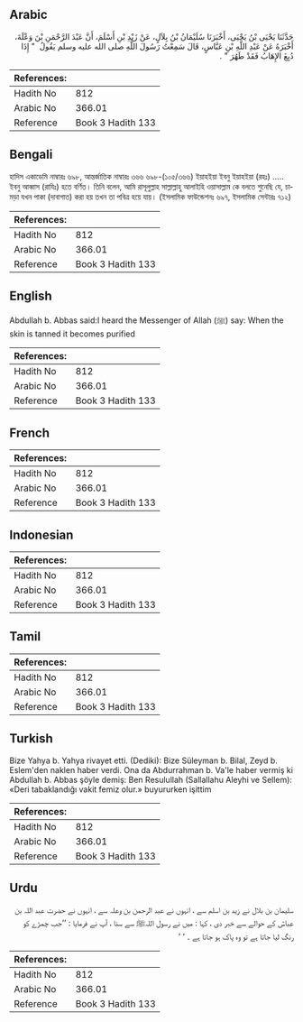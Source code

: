## Arabic


<div dir="rtl" lang="ar" style={{fontSize:'larger',backgroundColor:'#f8f9fa',padding:20}}>
حَدَّثَنَا يَحْيَى بْنُ يَحْيَى، أَخْبَرَنَا سُلَيْمَانُ بْنُ بِلاَلٍ، عَنْ زَيْدِ بْنِ أَسْلَمَ، أَنَّ عَبْدَ الرَّحْمَنِ بْنَ وَعْلَةَ، أَخْبَرَهُ عَنْ عَبْدِ اللَّهِ بْنِ عَبَّاسٍ، قَالَ سَمِعْتُ رَسُولَ اللَّهِ صلى الله عليه وسلم يَقُولُ ‏ "‏ إِذَا دُبِغَ الإِهَابُ فَقَدْ طَهُرَ ‏"‏ ‏.‏
</div>
<div style={{backgroundColor:'#f8f9fa',padding:20, marginBottom: 10}}><table> <thead> <tr> <th>References:</th> <th></th> </tr> </thead> <tbody><tr><td>Hadith No</td><td>812</td></tr><tr><td>Arabic No</td><td>366.01</td></tr><tr><td>Reference</td><td>Book 3 Hadith 133</td></tr></tbody></table></div>

## Bengali


<div dir="ltr" lang="bn" style={{fontSize:'larger',backgroundColor:'#f8f9fa',padding:20}}>
হাদিস একাডেমি নাম্বারঃ ৬৯৮, আন্তর্জাতিক নাম্বারঃ ৩৬৬ ৬৯৮-(১০৫/৩৬৬) ইয়াহইয়া ইবনু ইয়াহইয়া (রহঃ) ..... ইবনু আব্বাস (রাযিঃ) হতে বর্ণিত। তিনি বলেন, আমি রাসূলুল্লাহ সাল্লাল্লাহু আলাইহি ওয়াসাল্লাম কে বলতে শুনেছি যে, চামড়া যখন পাকা (দাবাগাত) করা হয় তখন তা পবিত্র হয়ে যায়। (ইসলামিক ফাউন্ডেশনঃ ৬৯৭, ইসলামিক সেন্টারঃ ৭১২)
</div>
<div style={{backgroundColor:'#f8f9fa',padding:20, marginBottom: 10}}><table> <thead> <tr> <th>References:</th> <th></th> </tr> </thead> <tbody><tr><td>Hadith No</td><td>812</td></tr><tr><td>Arabic No</td><td>366.01</td></tr><tr><td>Reference</td><td>Book 3 Hadith 133</td></tr></tbody></table></div>

## English


<div dir="ltr" lang="en" style={{fontSize:'larger',backgroundColor:'#f8f9fa',padding:20}}>
Abdullah b. Abbas said:I heard the Messenger of Allah (ﷺ) say: When the skin is tanned it becomes purified
</div>
<div style={{backgroundColor:'#f8f9fa',padding:20, marginBottom: 10}}><table> <thead> <tr> <th>References:</th> <th></th> </tr> </thead> <tbody><tr><td>Hadith No</td><td>812</td></tr><tr><td>Arabic No</td><td>366.01</td></tr><tr><td>Reference</td><td>Book 3 Hadith 133</td></tr></tbody></table></div>

## French


<div dir="ltr" lang="fr" style={{fontSize:'larger',backgroundColor:'#f8f9fa',padding:20}}>

</div>
<div style={{backgroundColor:'#f8f9fa',padding:20, marginBottom: 10}}><table> <thead> <tr> <th>References:</th> <th></th> </tr> </thead> <tbody><tr><td>Hadith No</td><td>812</td></tr><tr><td>Arabic No</td><td>366.01</td></tr><tr><td>Reference</td><td>Book 3 Hadith 133</td></tr></tbody></table></div>

## Indonesian


<div dir="ltr" lang="id" style={{fontSize:'larger',backgroundColor:'#f8f9fa',padding:20}}>

</div>
<div style={{backgroundColor:'#f8f9fa',padding:20, marginBottom: 10}}><table> <thead> <tr> <th>References:</th> <th></th> </tr> </thead> <tbody><tr><td>Hadith No</td><td>812</td></tr><tr><td>Arabic No</td><td>366.01</td></tr><tr><td>Reference</td><td>Book 3 Hadith 133</td></tr></tbody></table></div>

## Tamil


<div dir="ltr" lang="ta" style={{fontSize:'larger',backgroundColor:'#f8f9fa',padding:20}}>

</div>
<div style={{backgroundColor:'#f8f9fa',padding:20, marginBottom: 10}}><table> <thead> <tr> <th>References:</th> <th></th> </tr> </thead> <tbody><tr><td>Hadith No</td><td>812</td></tr><tr><td>Arabic No</td><td>366.01</td></tr><tr><td>Reference</td><td>Book 3 Hadith 133</td></tr></tbody></table></div>

## Turkish


<div dir="ltr" lang="tr" style={{fontSize:'larger',backgroundColor:'#f8f9fa',padding:20}}>
Bize Yahya b. Yahya rivayet etti. (Dediki): Bize Süleyman b. Bilal, Zeyd b. Eslem'den naklen haber verdi. Ona da Abdurrahman b. Va'le haber vermiş ki Abdullah b. Abbas şöyle demiş: Ben Resulullah (Sallallahu Aleyhi ve Sellem): «Deri tabaklandığı vakit femiz olur.» buyururken işittim
</div>
<div style={{backgroundColor:'#f8f9fa',padding:20, marginBottom: 10}}><table> <thead> <tr> <th>References:</th> <th></th> </tr> </thead> <tbody><tr><td>Hadith No</td><td>812</td></tr><tr><td>Arabic No</td><td>366.01</td></tr><tr><td>Reference</td><td>Book 3 Hadith 133</td></tr></tbody></table></div>

## Urdu


<div dir="rtl" lang="ur" style={{fontSize:'larger',backgroundColor:'#f8f9fa',padding:20}}>
سلیمان بن بلال نے زید بن اسلم سے ، انہوں نے عبد الرحمن بن وعلہ سے ، انہوں نے حضرت عبد اللہ بن عباسؓ کے حوالے سے خبر دی ، کہا : میں نے رسول اللہﷺ سے سنا ، آپ نے فرمایا : ’’جب چمڑے کو رنگ لیا جاتا ہے تو وہ پاک ہو جاتا ہے ۔ ‘ ‘
</div>
<div style={{backgroundColor:'#f8f9fa',padding:20, marginBottom: 10}}><table> <thead> <tr> <th>References:</th> <th></th> </tr> </thead> <tbody><tr><td>Hadith No</td><td>812</td></tr><tr><td>Arabic No</td><td>366.01</td></tr><tr><td>Reference</td><td>Book 3 Hadith 133</td></tr></tbody></table></div>